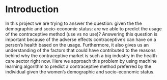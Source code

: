 # Introduction

In this project we are trying to answer the question: given the the demographic and socio-economic status: are we able to predict the usage of the contraceptive method (use vs no use)? Answering this question is important because of the adverse effects contraceptive's can have on a person's health based on the usage. Furthermore, it also gives us an understanding of the factors that could have contributed to the reasons behind why the contraceptive market is such a big industry in the health care sector right now. Here we approach this problem by using machine learning algorithm to predict a contraceptive method preferred by the individual given the women's demographic and socio-economic status.